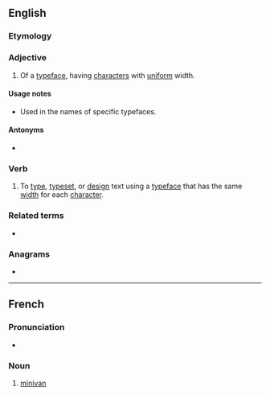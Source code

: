 ==English==
{{wikipedia|monospace font}}

===Etymology===
{{prefix|en|mono|space}}

===Adjective===
{{en-adj|-}}

# Of a [[typeface]], having [[character]]s with [[uniform]] width.

====Usage notes====
* Used in the names of specific typefaces.

====Antonyms====
* {{l|en|proportional}}

===Verb===
{{en-verb}}

# To [[type]], [[typeset]], or [[design]] text using a [[typeface]] that has the same [[width]] for each [[character]].

===Related terms===
* {{l|en|duospace}}

===Anagrams===
* {{anagrams|en|a=acemnoops|manoscope|moonscape}}

----

==French==

===Pronunciation===
* {{audio|fr|LL-Q150 (fra)-WikiLucas00-monospace.wav|Audio}}

===Noun===
{{fr-noun|m}}

# [[minivan]]